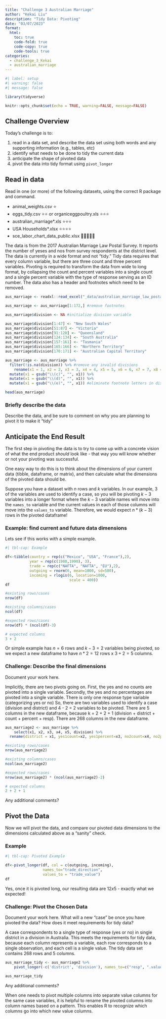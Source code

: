 ```yaml
---
title: "Challenge 3 Australian Marriage"
author: "Kekai Liu"
description: "Tidy Data: Pivoting"
date: "03/07/2023"
format:
  html:
    toc: true
    code-fold: true
    code-copy: true
    code-tools: true
categories:
  - challenge_3_Kekai
  - australian_marriage
---
```


```r
#| label: setup
#| warning: false
#| message: false

library(tidyverse)

knitr::opts_chunk$set(echo = TRUE, warning=FALSE, message=FALSE)
```

## Challenge Overview

Today's challenge is to:

1.  read in a data set, and describe the data set using both words and any supporting information (e.g., tables, etc)
2.  identify what needs to be done to tidy the current data
3.  anticipate the shape of pivoted data
4.  pivot the data into tidy format using `pivot_longer`

## Read in data

Read in one (or more) of the following datasets, using the correct R package and command.

-   animal_weights.csv ⭐
-   eggs_tidy.csv ⭐⭐ or organiceggpoultry.xls ⭐⭐⭐
-   australian_marriage\*.xls ⭐⭐⭐
-   USA Households\*.xlsx ⭐⭐⭐⭐
-   sce_labor_chart_data_public.xlsx 🌟🌟🌟🌟🌟

The data is from the 2017 Australian Marriage Law Postal Survey. It reports the number of yeses and nos from survey respondents at the district level. The data is currently in a wide format and not "tidy." Tidy data requires that every column variable, but there are three count and three percent variables. Pivoting is required to transform the data from wide to long format, by collapsing the count and percent variables into a single count and a single percent variable with the type of response serving as an ID number. The data also has a header and footnotes which need to be removed.

```r

aus_marriage <- readxl::read_excel("_data/australian_marriage_law_postal_survey_2017_-_response_final.xls", sheet="Table 2", skip=7)

aus_marriage <- aus_marriage[1:172,] #remove footnotes

aus_marriage$division <- NA #initialize division variable

aus_marriage$division[1:47] <- "New South Wales"
aus_marriage$division[51:87] <- "Victoria"
aus_marriage$division[91:120] <- "Queensland"
aus_marriage$division[124:134] <- "South Australia"
aus_marriage$division[157:161] <- "Tasmania"
aus_marriage$division[165:166] <- "Northern Territory"
aus_marriage$division[170:171] <- "Australian Capital Territory"

aus_marriage <- aus_marriage %>%
  filter(!is.na(division)) %>% #remove any invalid divisions
	rename(x1 = 1, x2 = 2, x3 = 3, x4 = 4, x5 = 5, x6 = 6, x7 = 7, x8 = 8, x9 = 9, x10 = 10, x11 = 11, x12 = 12, x13 = 13, x14 = 14, x15 = 15, x16 = 16) %>%
  mutate(x1 = gsub("\\(c)", "", x1)) %>%
  mutate(x1 = gsub("\\(d)", "", x1)) %>%
  mutate(x1 = gsub("\\(e)", "", x1)) #eliminate footnote letters in district name

head(aus_marriage)

```

### Briefly describe the data

Describe the data, and be sure to comment on why you are planning to pivot it to make it "tidy"

## Anticipate the End Result

The first step in pivoting the data is to try to come up with a concrete vision of what the end product *should* look like - that way you will know whether or not your pivoting was successful.

One easy way to do this is to think about the dimensions of your current data (tibble, dataframe, or matrix), and then calculate what the dimensions of the pivoted data should be.

Suppose you have a dataset with $n$ rows and $k$ variables. In our example, 3 of the variables are used to identify a case, so you will be pivoting $k-3$ variables into a longer format where the $k-3$ variable names will move into the `names_to` variable and the current values in each of those columns will move into the `values_to` variable. Therefore, we would expect $n * (k-3)$ rows in the pivoted dataframe!

### Example: find current and future data dimensions

Lets see if this works with a simple example.

```r
#| tbl-cap: Example

df<-tibble(country = rep(c("Mexico", "USA", "France"),2),
           year = rep(c(1980,1990), 3), 
           trade = rep(c("NAFTA", "NAFTA", "EU"),2),
           outgoing = rnorm(6, mean=1000, sd=500),
           incoming = rlogis(6, location=1000, 
                             scale = 400))
df

#existing rows/cases
nrow(df)

#existing columns/cases
ncol(df)

#expected rows/cases
nrow(df) * (ncol(df)-3)

# expected columns 
3 + 2
```

Or simple example has $n = 6$ rows and $k - 3 = 2$ variables being pivoted, so we expect a new dataframe to have $n * 2 = 12$ rows x $3 + 2 = 5$ columns.

### Challenge: Describe the final dimensions

Document your work here.

Implicitly, there are two pivots going on. First, the yes and no counts are pivoted into a single variable. Secondly, the yes and no percentages are pivoted into a single variable. There is only one response type variable (categorizing yes or no) So, there are two variables used to identify a case (division and district) and 4 - 2 = 2 variables to be pivoted. There are 5 columns in the new dataframe, because k = 2 + 2 + 1 (division + district + count + percent + resp). There are 268 columns in the new dataframe.

```r

aus_marriage2 <- aus_marriage %>%
	select(x1, x2, x3, x4, x5, division) %>%
  rename(district = x1, yes1count=x2, yes1percent=x3, no2count=x4, no2percent=x5)

#existing rows/cases
nrow(aus_marriage2)

#existing columns/cases
ncol(aus_marriage2)

#expected rows/cases
nrow(aus_marriage2) * (ncol(aus_marriage2)-2)

# expected columns 
2 + 2 + 1

```

Any additional comments?

## Pivot the Data

Now we will pivot the data, and compare our pivoted data dimensions to the dimensions calculated above as a "sanity" check.

### Example

```r
#| tbl-cap: Pivoted Example

df<-pivot_longer(df, col = c(outgoing, incoming),
                 names_to="trade_direction",
                 values_to = "trade_value")
df
```

Yes, once it is pivoted long, our resulting data are $12x5$ - exactly what we expected!

### Challenge: Pivot the Chosen Data

Document your work here. What will a new "case" be once you have pivoted the data? How does it meet requirements for tidy data?

A case correspondents to a single type of response (yes or no) in single district in a division in Australia. This meets the requirements for tidy data, because each column represents a variable, each row corresponds to a single observation, and each cell is a single value. The tidy data set contains 268 rows and 5 columns.

```r
aus_marriage_tidy <- aus_marriage2 %>%
	pivot_longer(-c('district', 'division'), names_to=c("resp", ".value"), names_sep = "\\d")

aus_marriage_tidy
```

Any additional comments?

When one needs to pivot multiple columns into separate value columns for the same case variables, it is helpful to rename the pivoted columns into column names based on a pattern. This enables R to recognize which columns go into which new value columns.

